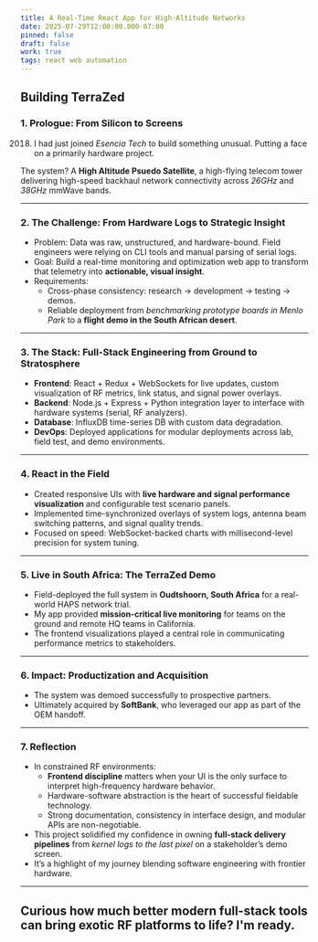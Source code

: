 ```yaml
---
title: A Real-Time React App for High-Altitude Networks
date: 2025-07-29T12:00:00.000-07:00
pinned: false
draft: false
work: true
tags: react web automation
---
```



## Building TerraZed

### **1. Prologue: From Silicon to Screens**

2018. I had just joined *Esencia Tech* to build something unusual. Putting a face on a primarily hardware project.

The system? A **High Altitude Psuedo Satellite**, a high-flying telecom tower delivering high-speed backhaul network connectivity across *26GHz* and *38GHz* mmWave bands.

---

### **2. The Challenge: From Hardware Logs to Strategic Insight**

* Problem: Data was raw, unstructured, and hardware-bound. Field engineers were relying on CLI tools and manual parsing of serial logs.
* Goal: Build a real-time monitoring and optimization web app to transform that telemetry into **actionable, visual insight**.
* Requirements:
  * Cross-phase consistency: research → development → testing → demos.
  * Reliable deployment from *benchmarking prototype boards in Menlo Park* to a **flight demo in the South African desert**.

---

### **3. The Stack: Full-Stack Engineering from Ground to Stratosphere**

* **Frontend**: React + Redux + WebSockets for live updates, custom visualization of RF metrics, link status, and signal power overlays.
* **Backend**: Node.js + Express + Python integration layer to interface with hardware systems (serial, RF analyzers).
* **Database**: InfluxDB time-series DB with custom data degradation.
* **DevOps**: Deployed applications for modular deployments across lab, field test, and demo environments.

---

### **4. React in the Field**

* Created responsive UIs with **live hardware and signal performance visualization** and configurable test scenario panels.
* Implemented time-synchronized overlays of system logs, antenna beam switching patterns, and signal quality trends.
* Focused on speed: WebSocket-backed charts with millisecond-level precision for system tuning.

---

### **5. Live in South Africa: The TerraZed Demo**

* Field-deployed the full system in **Oudtshoorn, South Africa** for a real-world HAPS network trial.
* My app provided **mission-critical live monitoring** for teams on the ground and remote HQ teams in California.
* The frontend visualizations played a central role in communicating performance metrics to stakeholders.

---

### **6. Impact: Productization and Acquisition**

* The system was demoed successfully to prospective partners.
* Ultimately acquired by **SoftBank**, who leveraged our app as part of the OEM handoff.

---

### **7. Reflection**

* In constrained RF environments:
  * **Frontend discipline** matters when your UI is the only surface to interpret high-frequency hardware behavior.
  * Hardware-software abstraction is the heart of successful fieldable technology.
  * Strong documentation, consistency in interface design, and modular APIs are non-negotiable.
* This project solidified my confidence in owning **full-stack delivery pipelines** from *kernel logs to the last pixel* on a stakeholder’s demo screen.
* It’s a highlight of my journey blending software engineering with frontier hardware.

---

##  **Curious how much better modern full-stack tools can bring exotic RF platforms to life? I'm ready.**
